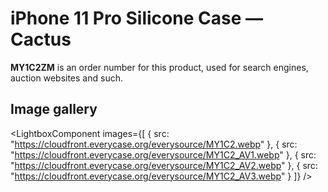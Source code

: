 
# iPhone 11 Pro Silicone Case — Cactus

<Callout type='info' emoji='👉🏻'>**MY1C2ZM** is an order number for this product, used for search engines, auction websites and such.</Callout>

## Image gallery

<LightboxComponent
    images={[
      {
        src: "https://cloudfront.everycase.org/everysource/MY1C2.webp"
      },
      {
        src: "https://cloudfront.everycase.org/everysource/MY1C2_AV1.webp"
      },
      {
        src: "https://cloudfront.everycase.org/everysource/MY1C2_AV2.webp"
      },
      {
        src: "https://cloudfront.everycase.org/everysource/MY1C2_AV3.webp"
      }
    ]}
  />
